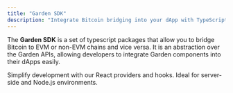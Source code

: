 ```yaml
---
title: "Garden SDK"
description: "Integrate Bitcoin bridging into your dApp with TypeScript packages for React and Node.js"
---
```


The **Garden SDK** is a set of typescript packages that allow you to bridge Bitcoin to EVM or non-EVM chains and vice versa. It is an abstraction over the Garden APIs, allowing developers to integrate Garden components into their dApps easily.

<CardGroup cols={2}>
  <Card title="React" href="/developers/sdk/react/quickstart" icon="react">
    Simplify development with our React providers and hooks.
  </Card>
  <Card title="Node.js" href="/developers/sdk/nodejs/quickstart" icon="node-js">
    Ideal for server-side and Node.js environments.
  </Card>
</CardGroup> 
